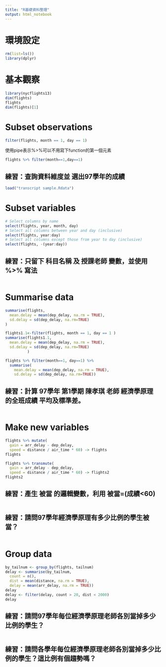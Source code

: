 ```yaml
---
title: "R基礎資料整理"
output: html_notebook
---
```

# 環境設定
```r
rm(list=ls())
library(dplyr)
```

# 基本觀察
```r
library(nycflights13)
dim(flights)
flights
dim(flights)[1]
```

# Subset observations
```r
filter(flights, month == 1, day == 1)
```

使用pipe表示%>%可以不用寫下function的第一個元素
```r
flights %>% filter(month==1,day==1) 
```

## 練習：查詢資料維度並 選出97學年的成績
```r
load("transcript sample.Rdata")

```

# Subset variables
```r
# Select columns by name
select(flights, year, month, day)
# Select all columns between year and day (inclusive)
select(flights, year:day)
# Select all columns except those from year to day (inclusive)
select(flights, -(year:day))
```

## 練習：只留下 科目名稱 及 授課老師 變數，並使用 %>% 寫法
```r

```

# Summarise data
```r
summarise(flights,
  mean.delay = mean(dep_delay, na.rm = TRUE),
  sd.delay = sd(dep_delay, na.rm=TRUE)
)
```


```r
flights1.1<-filter(flights, month == 1, day == 1 )
summarise(flights1.1,
  mean.delay = mean(dep_delay, na.rm = TRUE),
  sd.delay = sd(dep_delay, na.rm=TRUE)
          )
```

```r
flights %>% filter(month==1, day==1) %>%
  summarise(
    mean.delay = mean(dep_delay, na.rm = TRUE),
    sd.delay = sd(dep_delay, na.rm=TRUE))
```

## 練習：計算 97學年 第1學期 陳孝琪 老師 經濟學原理 的全班成績 平均及標準差。
```r

```

# Make new variables
```r
flights %>% mutate(
  gain = arr_delay - dep_delay,
  speed = distance / air_time * 60) -> flights
flights
```
```r
flights %>% transmute(
  gain = arr_delay - dep_delay,
  speed = distance / air_time * 60) -> flights2
flights2
```

## 練習：產生 被當 的邏輯變數，利用 被當=(成績<60)
```r

```

## 練習：請問97學年經濟學原理有多少比例的學生被當？
```r

```

# Group data
```r
by_tailnum <- group_by(flights, tailnum)
delay <- summarise(by_tailnum,
  count = n(),
  dist = mean(distance, na.rm = TRUE),
  delay = mean(arr_delay, na.rm = TRUE))
delay
delay <- filter(delay, count > 20, dist < 2000)
delay
```

## 練習：請問97學年每位經濟學原理老師各別當掉多少比例的學生？
```r

```

## 練習：請問各學年每位經濟學原理老師各別當掉多少比例的學生？這比例有個趨勢嗎？
```r

```
